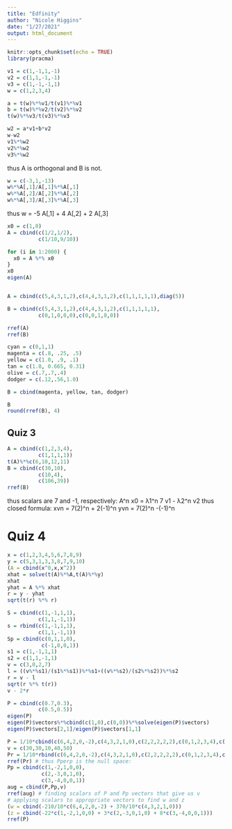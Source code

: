 ```yaml
---
title: "Edfinity"
author: "Nicole Higgins"
date: "1/27/2021"
output: html_document
---
```


```r
knitr::opts_chunk$set(echo = TRUE)
library(pracma)
```

```r
v1 = c(1,-1,1,-1)
v2 = c(1,1,-1,-1)
v3 = c(1,-1,-1,1)
w = c(1,2,3,4)

a = t(w)%*%v1/t(v1)%*%v1
b = t(w)%*%v2/t(v2)%*%v2
t(w)%*%v3/t(v3)%*%v3

w2 = a*v1+b*v2
w-w2
v1%*%w2
v2%*%w2
v3%*%w2
```
thus A is orthogonal and B is not.

```r
w = c(-3,1,-13)
w%*%A[,1]/A[,1]%*%A[,1]
w%*%A[,2]/A[,2]%*%A[,2]
w%*%A[,3]/A[,3]%*%A[,3]
```
thus w = -5 A[,1] + 4 A[,2] + 2 A[,3]




```r
x0 = c(1,0)
A = cbind(c(1/2,1/2),
          c(1/10,9/10))

for (i in 1:2000) {
  x0 = A %*% x0
}
x0
eigen(A)
```
```r

```



```r
A = cbind(c(5,4,3,1,2),c(4,4,3,1,2),c(1,1,1,1,1),diag(5))

B = cbind(c(5,4,3,1,2),c(4,4,3,1,2),c(1,1,1,1,1),
          c(0,1,0,0,0),c(0,0,1,0,0))

rref(A)
rref(B)
```

```r
cyan = c(0,1,1)
magenta = c(.8, .25, .5)
yellow = c(1.0, .9, .1)
tan = c(1.0, 0.665, 0.31)
olive = c(.7,.7,.4)
dodger = c(.12,.56,1.0)

B = cbind(magenta, yellow, tan, dodger)

B
round(rref(B), 4)
```
## Quiz 3

```r
A = cbind(c(1,2,3,4),
          c(1,1,1,1))
t(A)%*%c(6,10,12,11)
B = cbind(c(30,10),
          c(10,4),
          c(106,39))
rref(B)
```
thus scalars are 7 and -1, respectively:
A^n x0 = λ1^n 7 v1 - λ2^n v2
thus closed formula:
xvn = 7(2)^n + 2(-1)^n
yvn = 7(2)^n -(-1)^n

# Quiz 4

```r
x = c(1,2,3,4,5,6,7,8,9)
y = c(5,3,1,3,3,8,7,9,10)
(A = cbind(x^0,x,x^2))
xhat = solve(t(A)%*%A,t(A)%*%y)
xhat
yhat = A %*% xhat
r = y - yhat
sqrt(t(r) %*% r)
```

```r
S = cbind(c(1,-1,1,1),
          c(1,1,-1,1))
s = rbind(c(1,-1,1,1),
          c(1,1,-1,1))
Sp = cbind(c(0,1,1,0),
           c(-1,0,0,1))
s1 = c(1,-1,1,1)
s2 = c(1,1,-1,1)
v = c(3,0,2,7)
l = ((v%*%s1)/(s1%*%s1))%*%s1+((v%*%s2)/(s2%*%s2))%*%s2
r = v - l
sqrt(r %*% t(r))
v - 2*r
```

```r
P = cbind(c(0.7,0.3),
          c(0.5,0.5))
eigen(P)
eigen(P)$vectors%*%cbind(c(1,0),c(0,0))%*%solve(eigen(P)$vectors)
eigen(P)$vectors[2,1]/eigen(P)$vectors[1,1]
```

```r
P = 1/10*cbind(c(6,4,2,0,-2),c(4,3,2,1,0),c(2,2,2,2,2),c(0,1,2,3,4),c(-2,0,2,4,6))
v = c(30,30,10,40,50)
Pr = 1/10*rbind(c(6,4,2,0,-2),c(4,3,2,1,0),c(2,2,2,2,2),c(0,1,2,3,4),c(-2,0,2,4,6))
rref(Pr) # thus Pperp is the null space:
Pp = cbind(c(1,-2,1,0,0),
           c(2,-3,0,1,0),
           c(3,-4,0,0,1))
aug = cbind(P,Pp,v) 
rref(aug) # finding scalars of P and Pp vectors that give us v
# applying scalars to appropriate vectors to find w and z
(w = cbind(-210/10*c(6,4,2,0,-2) + 370/10*c(4,3,2,1,0))) 
(z = cbind(-22*c(1,-2,1,0,0) + 3*c(2,-3,0,1,0) + 8*c(3,-4,0,0,1)))
rref(P)
```

















